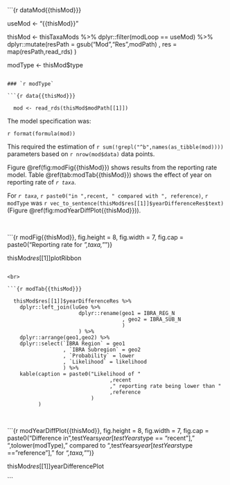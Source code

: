 ```{r dataMod{{thisMod}}}

  useMod <- "{{thisMod}}"
  
  thisMod <- thisTaxaMods %>%
    dplyr::filter(modLoop == useMod) %>%
    dplyr::mutate(resPath = gsub("Mod","Res",modPath)
                  , res = map(resPath,read_rds)
                  )
  
  modType <- thisMod$type

```

### `r modType`

```{r data{{thisMod}}}

  mod <- read_rds(thisMod$modPath[[1]])

```

The model specification was:

``r format(formula(mod))``

This required the estimation of `r sum(!grepl("^b",names(as_tibble(mod))))` parameters based on `r nrow(mod$data)` data points.

Figure \@ref(fig:modFig{{thisMod}}) shows results from the reporting rate model. Table \@ref(tab:modTab{{thisMod}}) shows the effect of year on reporting rate of _`r taxa`_.

For _`r taxa`_, `r paste0("in ",recent, " compared with ", reference)`, `r modType` was `r vec_to_sentence(thisMod$res[[1]]$yearDifferenceRes$text)` (Figure \@ref(fig:modYearDiffPlot{{thisMod}})).

<br>

```{r modFig{{thisMod}}, fig.height = 8, fig.width = 7, fig.cap = paste0("Reporting rate for _",taxa,"_")}

  thisMod$res[[1]]$plotRibbon

```

<br>

```{r modTab{{thisMod}}}

  thisMod$res[[1]]$yearDifferenceRes %>%
    dplyr::left_join(luGeo %>%
                       dplyr::rename(geo1 = IBRA_REG_N
                                     , geo2 = IBRA_SUB_N
                                     )
                       ) %>%
    dplyr::arrange(geo1,geo2) %>%
    dplyr::select(`IBRA Region` = geo1
                  , `IBRA Subregion` = geo2
                  , `Probability` = lower
                  , `Likelihood` = likelihood
                  ) %>%
    kable(caption = paste0("Likelihood of "
                                 ,recent
                                 ," reporting rate being lower than "
                                 ,reference
                           )
          )

```

<br>

```{r modYearDiffPlot{{thisMod}}, fig.height = 8, fig.width = 7, fig.cap = paste0("Difference in ",testYears$year[testYears$type == "recent"]," ",tolower(modType)," compared to ",testYears$year[testYears$type == "reference"]," for _",taxa,"_")}

  thisMod$res[[1]]$yearDifferencePlot

```

<br>